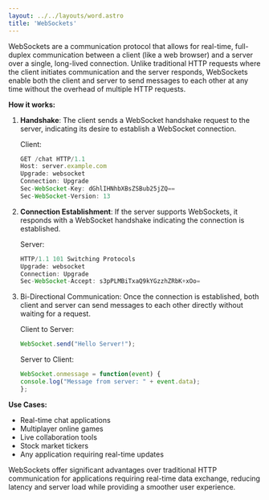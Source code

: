```yaml
---
layout: ../../layouts/word.astro
title: 'WebSockets'
---
```

WebSockets are a communication protocol that allows for real-time, full-duplex communication between a client (like a web browser) and a server over a single, long-lived connection. Unlike traditional HTTP requests where the client initiates communication and the server responds, WebSockets enable both the client and server to send messages to each other at any time without the overhead of multiple HTTP requests.

**How it works:**

1. **Handshake**: The client sends a WebSocket handshake request to the server, indicating its desire to establish a WebSocket connection.

   Client: 
   ```javascript
   GET /chat HTTP/1.1
   Host: server.example.com
   Upgrade: websocket
   Connection: Upgrade
   Sec-WebSocket-Key: dGhlIHNhbXBsZSBub25jZQ==
   Sec-WebSocket-Version: 13
   ```

2. **Connection Establishment**: If the server supports WebSockets, it responds with a WebSocket handshake indicating the connection is established.

   Server: 
   ```javascript
   HTTP/1.1 101 Switching Protocols
   Upgrade: websocket
   Connection: Upgrade
   Sec-WebSocket-Accept: s3pPLMBiTxaQ9kYGzzhZRbK+xOo=
   ```

3. Bi-Directional Communication: Once the connection is established, both client and server can send messages to each other directly without waiting for a request.

     Client to Server:
     ```javascript
     WebSocket.send("Hello Server!");
      ```
     Server to Client:
     ```javascript
     WebSocket.onmessage = function(event) {
     console.log("Message from server: " + event.data);
     };
   ```
**Use Cases:**

- Real-time chat applications
- Multiplayer online games
- Live collaboration tools
- Stock market tickers
- Any application requiring real-time updates

WebSockets offer significant advantages over traditional HTTP communication for applications requiring real-time data exchange, reducing latency and server load while providing a smoother user experience.